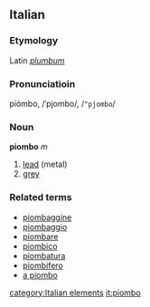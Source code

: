 ==Italian==
===Etymology===
Latin ''[[plumbum]]''
===Pronunciatioin===
piómbo, /ˈpjombo/, /<tt>"pjombo</tt>/
===Noun===
'''piombo''' ''m''

# [[lead]] (metal)
# [[grey]]

===Related terms===
*[[piombaggine]]
*[[piombaggio]]
*[[piombare]]
*[[piombico]]
*[[piombatura]]
*[[piombifero]]
*[[a piombo]]
[[category:Italian elements]]
[[it:piombo]]